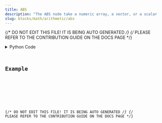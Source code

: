 ```yaml
---
title: ABS
description: "The ABS node take a numeric array, a vector, or a scalar as input and returns its absolute value."
slug: blocks/math/arithmetic/abs
---
```


{/* DO NOT EDIT THIS FILE! IT IS BEING AUTO GENERATED */}
{/* PLEASE REFER TO THE CONTRIBUTION GUIDE ON THE DOCS PAGE */}


<PythonDocsDisplay docstring={docstring} />
<details>
<summary>Python Code</summary>



<Code code={pythonCode} lang="py" wrap theme="dracula" />

[Find this Flojoy Block on GitHub](https://github.com/flojoy-ai/blocks/blob/main/blocks/MATH/ARITHMETIC/ABS/ABS.py)

</details>

## Example


<GetHelpWidget />


<AppDisplay app={app} blockName="ABS" client:visible />


<Example />

{/* DO NOT EDIT THIS FILE! IT IS BEING AUTO GENERATED */}
{/* PLEASE REFER TO THE CONTRIBUTION GUIDE ON THE DOCS PAGE */}
